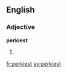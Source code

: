 ==English==

===Adjective===
'''perkiest'''

# {{en-superlative of|perky}}

[[fr:perkiest]]
[[sv:perkiest]]